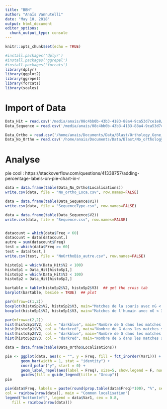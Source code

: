 ```yaml
---
title: "BBH"
author: "Anaïs Vannutelli"
date: "May 10, 2018"
output: html_document
editor_options: 
  chunk_output_type: console
---
```


```r
knitr::opts_chunk$set(echo = TRUE)
```

```r
#install.packages('dplyr')
#install.packages('ggrepel')
#install.packages('forcats')
library(dplyr)
library(ggplot2)
library(ggrepel)
library(forcats)
library(scales)
```

# Import of Data

```r
Data_Hit = read.csv('/media/anais/08c4bb0b-43b3-4183-88a4-9ca53d7ce1e8/home/anais/Documents/Data/Blast/TypeG4Hit.txt', header = F, sep = "\t")
Data_Sequence = read.csv('/media/anais/08c4bb0b-43b3-4183-88a4-9ca53d7ce1e8/home/anais/Documents/Data/Blast/TypeG4Sequence.txt', header = F, sep = "\t")
```

```r
Data_Ortho = read.csv('/home/anais/Documents/Data/Blast/Orthology_Gene_BBHrG4.txt', header = T, sep = "\t")
Data_No_Ortho = read.csv('/home/anais/Documents/Data/Blast/No_orthology_Gene_BBHrG4.txt', header = T, sep="\t")
```

# Analyse

pie cool : https://stackoverflow.com/questions/41338757/adding-percentage-labels-on-pie-chart-in-r

```r
data = data.frame(table(Data_No_Ortho$Localisations))
write.csv(data, file = "No_ortho_Loca.csv", row.names=FALSE)

data = data.frame(table(Data_Sequence$V1))
write.csv(data, file = "SequenceType.csv", row.names=FALSE)

data = data.frame(table(Data_Sequence$V2))
write.csv(data, file = "Sequence.csv", row.names=FALSE)


datacount = which(data$Freq < 60)
datacount = data[datacount,]
autre = sum(datacount$Freq)
test = which(data$Freq >= 60)
test = data[test,]
write.csv(test, file = "NoOrthoBio_autre.csv", row.names=FALSE)
```

```r
histoSp1 = which(Data_Hit$V2 < 100)
histoSp1 = Data_Hit[histoSp1,]
histoSp2 = which(Data_Hit$V3 < 100)
histoSp2 = Data_Hit[histoSp2,]

bartable = table(histoSp2$V2, histoSp2$V3)  ## get the cross tab
barplot(bartable, beside = TRUE)  ## plot 

par(mfrow=c(1,2))
boxplot(histoSp2$V2, histoSp2$V3, main="Matches de la souris avec nG < 30", names = c("Humain", "Souris"))
boxplot(histoSp1$V2, histoSp1$V3, main="Matches de l'humain avec nG < 30", names = c("Humain", "Souris"))

par(mfrow=c(2,2))
hist(histoSp1$V2, col = "darkblue", main="Nombre de G dans les matches humain (nb H < 100)", xlab = "nb of G")
hist(histoSp1$V3, col = "darkred", main="Nombre de G dans les matches souris (nb H < 100)", xlab = "nb of G")
hist(histoSp2$V2, col = "darkblue", main="Nombre de G dans les matches humain (nb M < 100)", xlab = "nb of G")
hist(histoSp2$V3, col = "darkred", main="Nombre de G dans les matches souris (nb M < 100)", xlab = "nb of G")
```

```r
data = data.frame(table(Data_Ortho$Localisations))

pie <- ggplot(data, aes(x = "", y = Freq, fill = fct_inorder(Var1))) +
       geom_bar(width = 1, stat = "identity") +
       coord_polar("y", start = 0) +
       geom_label_repel(aes(label = Freq), size=5, show.legend = F, nudge_x = 1) +
       guides(fill = guide_legend(title = "Group"))
pie

pie(data$Freq, labels = paste(round(prop.table(data$Freq)*100), "%", sep = ""), 
col = rainbow(nrow(data)), main = "Common localisation")
legend("bottomleft", legend = data$Var1, cex = 0.8,
   fill = rainbow(nrow(data)))
```


